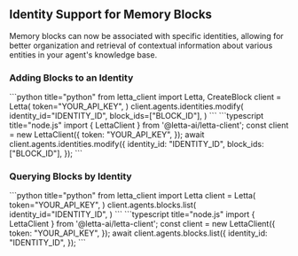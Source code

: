 ## Identity Support for Memory Blocks

Memory blocks can now be associated with specific identities, allowing for better organization and retrieval of contextual information about various entities in your agent's knowledge base.

### Adding Blocks to an Identity

<CodeBlocks>
```python title="python"
from letta_client import Letta, CreateBlock
client = Letta(
   token="YOUR_API_KEY",
)
client.agents.identities.modify(
   identity_id="IDENTITY_ID",
   block_ids=["BLOCK_ID"],
)
```
```typescript title="node.js"
import { LettaClient } from '@letta-ai/letta-client';
const client = new LettaClient({
  token: "YOUR_API_KEY",
});
await client.agents.identities.modify({
  identity_id: "IDENTITY_ID",
  block_ids: ["BLOCK_ID"],
});
```
</CodeBlocks>

### Querying Blocks by Identity

<CodeBlocks>
```python title="python"
from letta_client import Letta
client = Letta(
   token="YOUR_API_KEY",
)
client.agents.blocks.list(
   identity_id="IDENTITY_ID",
)
```
```typescript title="node.js"
import { LettaClient } from '@letta-ai/letta-client';
const client = new LettaClient({
  token: "YOUR_API_KEY",
});
await client.agents.blocks.list({
  identity_id: "IDENTITY_ID",
});
```
</CodeBlocks>
